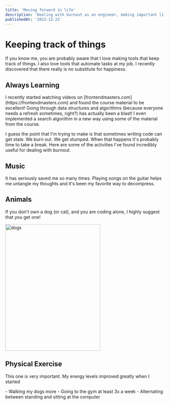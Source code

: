 ```yaml
---
title: 'Moving forward in life'
description: 'Dealing with burnout as an engineer, making important life decisions, and loving every minute of it'
publishedAt: '2022-12-22'
---
```


# Keeping track of things

<p>
	If you know me, you are probably aware that I love making tools that keep
	track of things. I also love tools that automate tasks at my job. I recently discovered that there really is no substitute for happiness.
</p>

## Always Learning
  <p>
I recently started watching videos on [frontendmasters.com](https://frontendmasters.com) and found the course material to be excellent! Going through data structures
and algorithms (because everyone needs a refresh sometimes, right?) has actually been a blast! I even implemented a search algorithm in a new way 
using some of the material from the course. 
</p>

  <p> 
    I guess the point that I'm trying to make is that sometimes writing code can get stale. We burn out. We get stumped. When that happens
    it's probably time to take a break. Here are some of the activities I've found incredibly useful for dealing with burnout.
  </p>

## Music

<p>It has seriously saved me so many times. Playing songs on the guitar helps me untangle my thoughts and it's been my favorite way to decompress.</p>

## Animals

<p>If you don't own a dog (or cat), and you are coding alone, I highly suggest that you get one! </p>
  
 <div> <img src="/images/filbertandmaple.jpeg" width="300" height="400" alt="dogs" /></div>

## Physical Exercise

<p>This one is very important. My energy levels improved greatly when I started </p>
- Walking my dogs more
- Going to the gym at least 3x a week
- Alternating between standing and sitting at the computer

